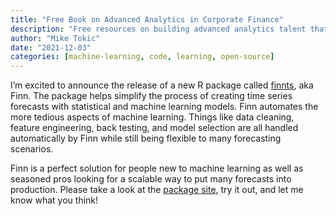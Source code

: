 ```yaml
---
title: "Free Book on Advanced Analytics in Corporate Finance"
description: "Free resources on building advanced analytics talent that thrives"
author: "Mike Tokic"
date: "2021-12-03"
categories: [machine-learning, code, learning, open-source]
---
```


I'm excited to announce the release of a new R package called [finnts](https://microsoft.github.io/finnts/), aka Finn. The package helps simplify the process of creating time series forecasts with statistical and machine learning models. Finn automates the more tedious aspects of machine learning. Things like data cleaning, feature engineering, back testing, and model selection are all handled automatically by Finn while still being flexible to many forecasting scenarios. 

Finn is a perfect solution for people new to machine learning as well as seasoned pros looking for a scalable way to put many forecasts into production. Please take a look at the [package site](https://microsoft.github.io/finnts/), try it out, and let me know what you think!